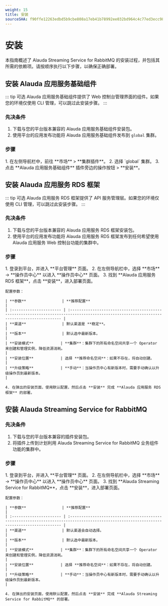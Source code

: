 ```yaml
---
weight: 15
title: 安装
sourceSHA: f90ffe12263edbd5b9cbe808a17eb41b78992ee032bd964c4c77ed3ecc985281
---
```


# 安装

本指南概述了 Alauda Streaming Service for RabbitMQ 的安装过程，并包括其所需的依赖项。请按顺序执行以下步骤，以确保正确部署。

## 安装 Alauda 应用服务基础组件

::: tip 可选
Alauda 应用服务基础组件提供了 Web 控制台管理界面的组件。如果您的环境仅使用 CLI 管理，可以跳过此安装步骤。
:::

### 先决条件

1. 下载与您的平台版本兼容的 Alauda 应用服务基础组件安装包。
2. 使用平台的应用发布功能将 Alauda 应用服务基础组件发布到 `global` 集群。

### 步骤

<Tabs>
  <Tab label="Web 控制台">
    1. 在左侧导航栏中，前往 **市场** > **集群插件**。
    2. 选择 `global` 集群。
    3. 点击 **Alauda 应用服务基础组件** 插件旁边的操作按钮 > **安装**。
  </Tab>
</Tabs>

## 安装 Alauda 应用服务 RDS 框架

::: tip 可选
Alauda 应用服务 RDS 框架提供了 API 服务管理层。如果您的环境仅使用 CLI 管理，可以跳过此安装步骤。
:::

### 先决条件

1. 下载与您的平台版本兼容的 Alauda 应用服务 RDS 框架安装包。
2. 使用平台的应用发布功能将 Alauda 应用服务 RDS 框架发布到任何希望使用 Alauda 应用服务 Web 控制台功能的集群中。

### 步骤

<Tabs>
  <Tab label="Web 控制台">
    1. 登录到平台，并进入 **平台管理** 页面。
    2. 在左侧导航栏中，选择 **市场** -> **操作员中心** 以进入 **操作员中心** 页面。
    3. 找到 **Alauda 应用服务 RDS 框架**，点击 **安装**，进入部署页面。

    配置参数：

    | **参数**                | **推荐配置**                                                                                                                               |
    | :---------------------- | :---------------------------------------------------------------------------------------------------------------------------------------- |
    | **渠道**                | 默认渠道是 **稳定**。                                                                                                                      |
    | **版本**                | 默认选中最新版本。                                                                                                                        |
    | **安装模式**            | **集群**：集群下的所有命名空间共享一个 Operator 来创建和管理实例，降低资源消耗。                                                              |
    | **安装位置**            | 选择 **推荐命名空间**：如果不存在，将自动创建。                                                                                            |
    | **升级策略**            | **手动**：当操作员中心有新版本时，需要手动确认以升级操作员到最新版本。                                                                     |

    4. 在弹出的安装页面，使用默认配置，然后点击 **安装** 完成 **Alauda 应用服务 RDS 框架** 的部署。
  </Tab>
</Tabs>

## 安装 Alauda Streaming Service for RabbitMQ

### 先决条件

1. 下载与您的平台版本兼容的插件安装包。
2. 将插件上传到计划利用 Alauda Streaming Service for RabbitMQ 业务组件功能的集群中。

### 步骤

<Tabs>
  <Tab label="Web 控制台">
    1. 登录到平台，并进入 **平台管理** 页面。
    2. 在左侧导航栏中，选择 **市场** -> **操作员中心** 以进入 **操作员中心** 页面。
    3. 找到 **Alauda Streaming Service for RabbitMQ**，点击 **安装**，进入部署页面。

    配置参数：

    | **参数**                | **推荐配置**                                                                                                                               |
    | :---------------------- | :---------------------------------------------------------------------------------------------------------------------------------------- |
    | **渠道**                | 默认渠道会自动选择。                                                                                                                       |
    | **版本**                | 默认选中最新版本。                                                                                                                        |
    | **安装模式**            | **集群**：集群下的所有命名空间共享一个 Operator 来创建和管理实例，降低资源消耗。                                                              |
    | **安装位置**            | 选择 **推荐命名空间**：如果不存在，将自动创建。                                                                                            |
    | **升级策略**            | **手动**：当操作员中心有新版本时，需要手动确认以升级操作员到最新版本。                                                                     |

    4. 在弹出的安装页面，使用默认配置，然后点击 **安装** 完成 **Alauda Streaming Service for RabbitMQ** 的部署。
  </Tab>
</Tabs>
